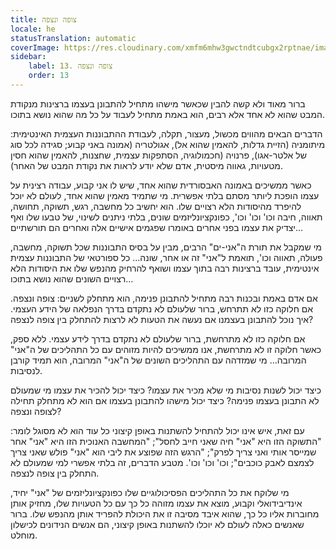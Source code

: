 ```yaml
---
title: צופה ונצפה
locale: he
statusTranslation: automatic
coverImage: https://res.cloudinary.com/xmfm6mhw3gwctndtcubgx2rptnae/image/upload/v1740468922/small_cover_tratado_de_psicologia_revolucionaria_a4c0dca4e0.webp
sidebar:
    label: 13. צופה ונצפה
    order: 13
---
```

ברור מאוד ולא קשה להבין שכאשר מישהו מתחיל להתבונן בעצמו ברצינות מנקודת המבט שהוא לא אחד אלא רבים, הוא באמת מתחיל לעבוד על כל מה שהוא נושא בתוכו.

הדברים הבאים מהווים מכשול, מעצור, תקלה, לעבודת ההתבוננות העצמית האינטימית: מיתומניה (הזיית גדלות, להאמין שהוא אל), אגולטריה (אמונה באני קבוע; סגידה לכל סוג של אלטר-אגו), פרנויה (חכמולוגיה, הסתפקות עצמית, שחצנות, להאמין שהוא חסין מטעויות, גאווה מיסטית, אדם שלא יודע לראות את נקודת המבט של האחר).

כאשר ממשיכים באמונה האבסורדית שהוא אחד, שיש לו אני קבוע, עבודה רצינית על עצמו הופכת ליותר מסתם בלתי אפשרית. מי שתמיד מאמין שהוא אחד, לעולם לא יוכל להיפרד מהיסודות הלא רצויים שלו. הוא יחשיב כל מחשבה, רגש, תשוקה, תחושה, תאווה, חיבה וכו' וכו' וכו', כפונקציונליזמים שונים, בלתי ניתנים לשינוי, של טבעו שלו ואף יצדיק את עצמו בפני אחרים באומרו שפגמים אישיים אלה ואחרים הם תורשתיים...

מי שמקבל את תורת ה"אני-ים" הרבים, מבין על בסיס התבוננות שכל תשוקה, מחשבה, פעולה, תאווה וכו', תואמת ל"אני" זה או אחר, שונה... כל ספורטאי של התבוננות עצמית אינטימית, עובד ברצינות רבה בתוך עצמו ושואף להרחיק מהנפש שלו את היסודות הלא רצויים השונים שהוא נושא בתוכו...

אם אדם באמת ובכנות רבה מתחיל להתבונן פנימה, הוא מתחלק לשניים: צופה ונצפה. אם חלוקה כזו לא תתרחש, ברור שלעולם לא נתקדם בדרך הנפלאה של הידע העצמי. איך נוכל להתבונן בעצמנו אם נעשה את הטעות לא לרצות להתחלק בין צופה לנצפה?

אם חלוקה כזו לא מתרחשת, ברור שלעולם לא נתקדם בדרך לידע עצמי. ללא ספק, כאשר חלוקה זו לא מתרחשת, אנו ממשיכים להיות מזוהים עם כל התהליכים של ה"אני" המרובה... מי שמזדהה עם התהליכים השונים של ה"אני" המרובה, הוא תמיד קורבן לנסיבות.

כיצד יכול לשנות נסיבות מי שלא מכיר את עצמו? כיצד יכול להכיר את עצמו מי שמעולם לא התבונן בעצמו פנימה? כיצד יכול מישהו להתבונן בעצמו אם הוא לא מתחלק תחילה לצופה ונצפה?

עם זאת, איש אינו יכול להתחיל להשתנות באופן קיצוני כל עוד הוא לא מסוגל לומר: "התשוקה הזו היא "אני" חיה שאני חייב לחסל"; "המחשבה האנוכית הזו היא "אני" אחר שמייסר אותי ואני צריך לפרק"; "הרגש הזה שפוצע את ליבי הוא "אני" פולש שאני צריך לצמצם לאבק כוכבים"; וכו' וכו' וכו'. מטבע הדברים, זה בלתי אפשרי למי שמעולם לא התחלק בין צופה לנצפה.

מי שלוקח את כל התהליכים הפסיכולוגיים שלו כפונקציונליזמים של "אני" יחיד, אינדיבידואלי וקבוע, מוצא את עצמו מזוהה כל כך עם כל הטעויות שלו, מחזיק אותן מחוברות אליו כל כך, שהוא איבד מסיבה זו את היכולת להפריד אותן מהנפש שלו. ברור שאנשים כאלה לעולם לא יוכלו להשתנות באופן קיצוני, הם אנשים הנידונים לכישלון מוחלט.

